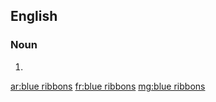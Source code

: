 ==English==

===Noun===
{{head|en|noun plural form}}

# {{plural of|blue ribbon|lang=en}}

[[ar:blue ribbons]]
[[fr:blue ribbons]]
[[mg:blue ribbons]]